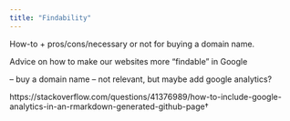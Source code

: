 ```yaml
---
title: "Findability"
---
```


How-to + pros/cons/necessary or not for buying a domain name.

Advice on how to make our websites more “findable” in Google

-- buy a domain name
-- not relevant, but maybe add google analytics?



https://stackoverflow.com/questions/41376989/how-to-include-google-analytics-in-an-rmarkdown-generated-github-page†